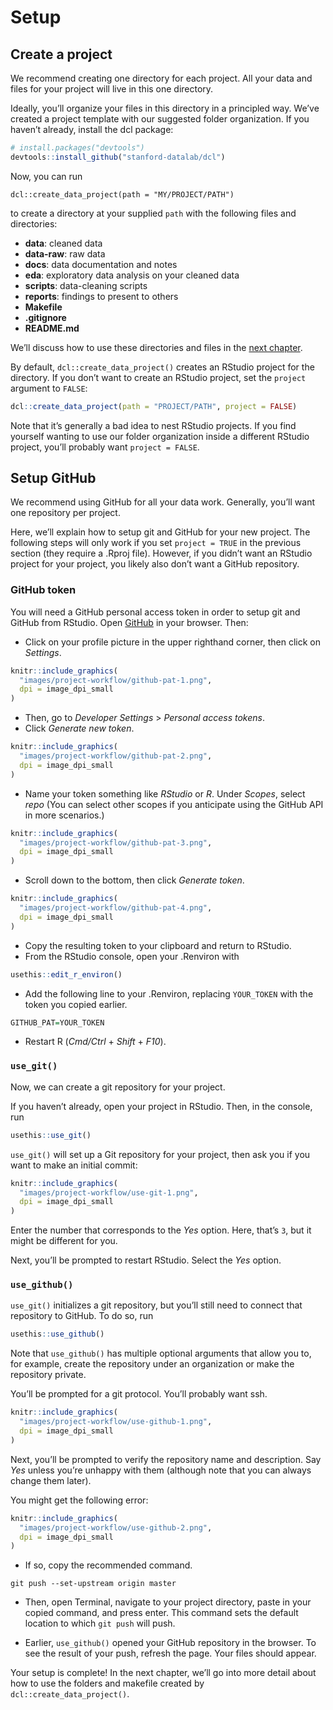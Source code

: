 
# Setup

## Create a project

We recommend creating one directory for each project. All your data and files for your project will live in this one directory. 

Ideally, you'll organize your files in this directory in a principled way. We've created a project template with our suggested folder organization. If you haven't already, install the dcl package:

```r
# install.packages("devtools")
devtools::install_github("stanford-datalab/dcl")
```

Now, you can run

`dcl::create_data_project(path = "MY/PROJECT/PATH")`

to create a directory at your supplied `path` with the following files and directories:

* __data__: cleaned data
* __data-raw__: raw data
* __docs__: data documentation and notes
* __eda__: exploratory data analysis on your cleaned data
* __scripts__: data-cleaning scripts
* __reports__: findings to present to others
* __Makefile__
* __.gitignore__
* __README.md__

We'll discuss how to use these directories and files in the [next chapter](https://dcl-workflow.stanford.edu/organization.html).

By default, `dcl::create_data_project()` creates an RStudio project for the directory. If you don't want to create an RStudio project, set the `project` argument to `FALSE`:

```r
dcl::create_data_project(path = "PROJECT/PATH", project = FALSE)
```

Note that it's generally a bad idea to nest RStudio projects. If you find yourself wanting to use our folder organization inside a different RStudio project, you'll probably want `project = FALSE`. 

## Setup GitHub

We recommend using GitHub for all your data work. Generally, you'll want one repository per project. 

Here, we'll explain how to setup git and GitHub for your new project. The following steps will only work if you set `project = TRUE` in the previous section (they require a .Rproj file). However, if you didn't want an RStudio project for your project, you likely also don't want a GitHub repository. 

### GitHub token

You will need a GitHub personal access token in order to setup git and GitHub from RStudio. Open [GitHub](http://github.com/) in your browser. Then:

* Click on your profile picture in the upper righthand corner, then click on _Settings_.

```r
knitr::include_graphics(
  "images/project-workflow/github-pat-1.png", 
  dpi = image_dpi_small
)
```

* Then, go to _Developer Settings_ > _Personal access tokens_.
* Click _Generate new token_.

```r
knitr::include_graphics(
  "images/project-workflow/github-pat-2.png", 
  dpi = image_dpi_small
)
```

* Name your token something like _RStudio_ or _R_. Under _Scopes_, select _repo_ (You can select other scopes if you anticipate using the GitHub API in more scenarios.)

```r
knitr::include_graphics(
  "images/project-workflow/github-pat-3.png", 
  dpi = image_dpi_small
)
```

* Scroll down to the bottom, then click _Generate token_.

```r
knitr::include_graphics(
  "images/project-workflow/github-pat-4.png", 
  dpi = image_dpi_small
)
```

* Copy the resulting token to your clipboard and return to RStudio.
* From the RStudio console, open your .Renviron with

```r
usethis::edit_r_environ()
```

* Add the following line to your .Renviron, replacing `YOUR_TOKEN` with the token you copied earlier.

```r
GITHUB_PAT=YOUR_TOKEN
```

* Restart R (_Cmd/Ctrl_ + _Shift_ + _F10_). 

### `use_git()`

Now, we can create a git repository for your project. 

If you haven't already, open your project in RStudio. Then, in the console, run

```r
usethis::use_git()
```

`use_git()` will set up a Git repository for your project, then ask you if you want to make an initial commit:

```r
knitr::include_graphics(
  "images/project-workflow/use-git-1.png", 
  dpi = image_dpi_small
)
```

Enter the number that corresponds to the _Yes_ option. Here, that's `3`, but it might be different for you.

Next, you'll be prompted to restart RStudio. Select the _Yes_ option.

### `use_github()`

`use_git()` initializes a git repository, but you'll still need to connect that repository to GitHub. To do so, run

```r
usethis::use_github()
```

Note that `use_github()` has multiple optional arguments that allow you to, for example, create the repository under an organization or make the repository private. 

You'll be prompted for a git protocol. You'll probably want ssh.

```r
knitr::include_graphics(
  "images/project-workflow/use-github-1.png", 
  dpi = image_dpi_small
)
```

Next, you'll be prompted to verify the repository name and description. Say _Yes_ unless you're unhappy with them (although note that you can always change them later).

You might get the following error:

```r
knitr::include_graphics(
  "images/project-workflow/use-github-2.png", 
  dpi = image_dpi_small
)
```

* If so, copy the recommended command.

```
git push --set-upstream origin master
```

* Then, open Terminal, navigate to your project directory, paste in your copied command, and press enter. This command sets the default location to which `git push` will push. 

* Earlier, `use_github()` opened your GitHub repository in the browser. To see the result of your push, refresh the page. Your files should appear. 

Your setup is complete! In the next chapter, we'll go into more detail about how to use the folders and makefile created by `dcl::create_data_project()`. 
